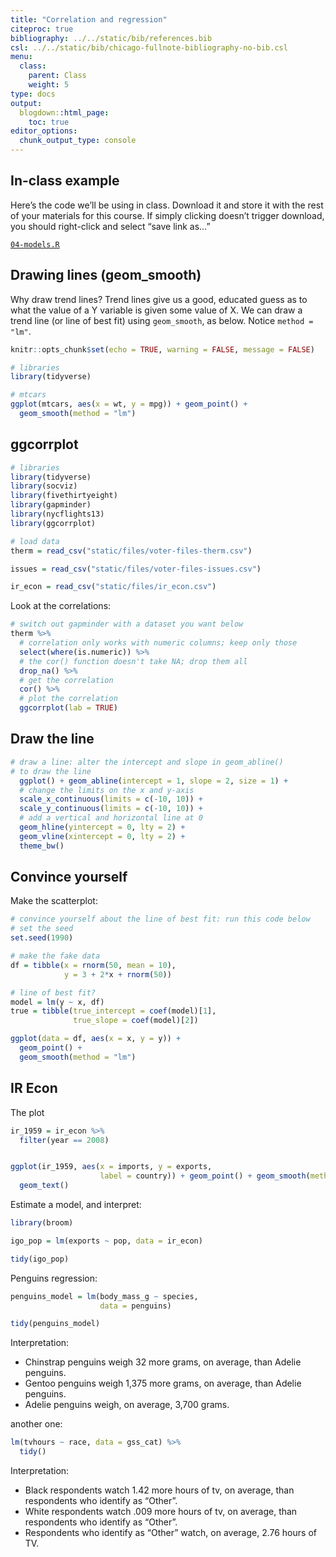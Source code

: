 ```yaml
---
title: "Correlation and regression"
citeproc: true
bibliography: ../../static/bib/references.bib
csl: ../../static/bib/chicago-fullnote-bibliography-no-bib.csl
menu: 
  class:
    parent: Class
    weight: 5
type: docs
output:
  blogdown::html_page:
    toc: true
editor_options: 
  chunk_output_type: console
---
```



## In-class example


Here's the code we'll be using in class. Download it and store it with the rest of your materials for this course. If simply clicking doesn't trigger download, you should right-click and select "save link as..."

[<i class="fas fa-file-archive"></i> `04-models.R`](/slides/code/04-models.R)




## Drawing lines (geom_smooth)


Why draw trend lines? Trend lines give us a good, educated guess as to what the value of a Y variable is given some value of X. We can draw a trend line (or line of best fit) using `geom_smooth`, as below. Notice `method = "lm"`. 


```r
knitr::opts_chunk$set(echo = TRUE, warning = FALSE, message = FALSE)
```

```r
# libraries
library(tidyverse)

# mtcars
ggplot(mtcars, aes(x = wt, y = mpg)) + geom_point() + 
  geom_smooth(method = "lm")
```



## ggcorrplot


```r
# libraries
library(tidyverse)
library(socviz)
library(fivethirtyeight)
library(gapminder)
library(nycflights13)
library(ggcorrplot)

# load data
therm = read_csv("static/files/voter-files-therm.csv")

issues = read_csv("static/files/voter-files-issues.csv")

ir_econ = read_csv("static/files/ir_econ.csv")

```


Look at the correlations:

```r
# switch out gapminder with a dataset you want below
therm %>% 
  # correlation only works with numeric columns; keep only those
  select(where(is.numeric)) %>% 
  # the cor() function doesn't take NA; drop them all
  drop_na() %>% 
  # get the correlation
  cor() %>% 
  # plot the correlation
  ggcorrplot(lab = TRUE)
```


## Draw the line

```r
# draw a line: alter the intercept and slope in geom_abline()
# to draw the line
  ggplot() + geom_abline(intercept = 1, slope = 2, size = 1) + 
  # change the limits on the x and y-axis
  scale_x_continuous(limits = c(-10, 10)) + 
  scale_y_continuous(limits = c(-10, 10)) + 
  # add a vertical and horizontal line at 0
  geom_hline(yintercept = 0, lty = 2) + 
  geom_vline(xintercept = 0, lty = 2) + 
  theme_bw()

```


## Convince yourself


Make the scatterplot:

```r
# convince yourself about the line of best fit: run this code below
# set the seed
set.seed(1990)

# make the fake data
df = tibble(x = rnorm(50, mean = 10), 
            y = 3 + 2*x + rnorm(50))

# line of best fit?
model = lm(y ~ x, df)
true = tibble(true_intercept = coef(model)[1], 
              true_slope = coef(model)[2])

ggplot(data = df, aes(x = x, y = y)) + 
  geom_point() + 
  geom_smooth(method = "lm")
```



## IR Econ


The plot

```r
ir_1959 = ir_econ %>% 
  filter(year == 2008)


ggplot(ir_1959, aes(x = imports, y = exports, 
                    label = country)) + geom_point() + geom_smooth(method = "lm") + 
  geom_text()

```

Estimate a model, and interpret:

```r
library(broom)

igo_pop = lm(exports ~ pop, data = ir_econ)

tidy(igo_pop)
```



Penguins regression: 

```r
penguins_model = lm(body_mass_g ~ species, 
                    data = penguins)

tidy(penguins_model)
```

Interpretation: 

* Chinstrap penguins weigh 32 more grams, on average, than Adelie penguins. 
* Gentoo penguins weigh 1,375 more grams, on average, than Adelie penguins. 
* Adelie penguins weigh, on average, 3,700 grams. 




another one:

```r
lm(tvhours ~ race, data = gss_cat) %>% 
  tidy()
```

Interpretation: 

* Black respondents watch 1.42 more hours of tv, on average, than respondents who identify as "Other". 
* White respondents watch .009 more hours of tv, on average, than respondents who identify as "Other". 
* Respondents who identify as "Other" watch, on average, 2.76 hours of TV. 

